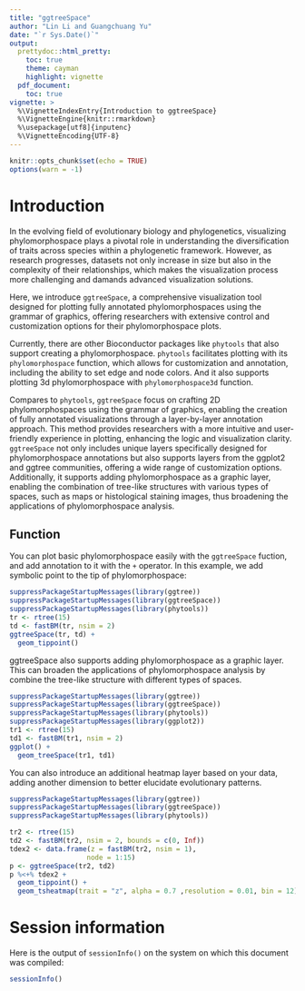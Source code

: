 ```yaml
---
title: "ggtreeSpace"
author: "Lin Li and Guangchuang Yu"
date: "`r Sys.Date()`"
output:
  prettydoc::html_pretty:
    toc: true
    theme: cayman
    highlight: vignette
  pdf_document:
    toc: true
vignette: >
  %\VignetteIndexEntry{Introduction to ggtreeSpace}
  %\VignetteEngine{knitr::rmarkdown}
  %\usepackage[utf8]{inputenc}
  %\VignetteEncoding{UTF-8}
---
```


```r
knitr::opts_chunk$set(echo = TRUE)
options(warn = -1)
```

# Introduction

In the evolving field of evolutionary biology and phylogenetics, visualizing phylomorphospace plays a pivotal role in understanding the diversification of traits across species within a phylogenetic framework. However, as research progresses, datasets not only increase in size but also in the complexity of their relationships, which makes the visualization process more challenging and damands advanced visualization solutions.

Here, we introduce `ggtreeSpace`, a comprehensive visualization tool designed for plotting fully annotated phylomorphospaces using the grammar of graphics, offering researchers with extensive control and customization options for their phylomorphospace plots.

Currently, there are other Bioconductor packages like `phytools` that also support creating a phylomorphospace. `phytools` facilitates plotting with its `phylomorphospace` function, which allows for customization and annotation, including the ability to set edge and node colors. And it also supports plotting 3d phylomorphospace with `phylomorphospace3d` function. 

Compares to `phytools`, `ggtreeSpace` focus on crafting 2D phylomorphospaces using the grammar of graphics, enabling the creation of fully annotated visualizations through a layer-by-layer annotation approach. This method provides researchers with a more intuitive and user-friendly experience in plotting, enhancing the logic and visualization clarity. `ggtreeSpace` not only includes unique layers specifically designed for phylomorphospace annotations but also supports layers from the ggplot2 and ggtree communities, offering a wide range of customization options. Additionally, it supports adding phylomorphospace as a graphic layer, enabling the combination of tree-like structures with various types of spaces, such as maps or histological staining images, thus broadening the applications of phylomorphospace analysis.

## Function

You can plot basic phylomorphospace easily with the `ggtreeSpace` fuction, and add annotation to it with the `+` operator. In this example, we add symbolic point to the tip of phylomorphospace:

```r
suppressPackageStartupMessages(library(ggtree))
suppressPackageStartupMessages(library(ggtreeSpace))
suppressPackageStartupMessages(library(phytools))
tr <- rtree(15)
td <- fastBM(tr, nsim = 2)
ggtreeSpace(tr, td) +
  geom_tippoint()
```

ggtreeSpace also supports adding phylomorphospace as a graphic layer. This can broaden the applications of phylomorphospace analysis by combine the tree-like structure with different types of spaces.

```r
suppressPackageStartupMessages(library(ggtree))
suppressPackageStartupMessages(library(ggtreeSpace))
suppressPackageStartupMessages(library(phytools))
suppressPackageStartupMessages(library(ggplot2))
tr1 <- rtree(15)
td1 <- fastBM(tr1, nsim = 2)
ggplot() +
  geom_treeSpace(tr1, td1)
```


You can also introduce an additional heatmap layer based on your data, adding another dimension to better elucidate evolutionary patterns.

```r
suppressPackageStartupMessages(library(ggtree))
suppressPackageStartupMessages(library(ggtreeSpace))
suppressPackageStartupMessages(library(phytools))

tr2 <- rtree(15)
td2 <- fastBM(tr2, nsim = 2, bounds = c(0, Inf))
tdex2 <- data.frame(z = fastBM(tr2, nsim = 1),
                   node = 1:15)
p <- ggtreeSpace(tr2, td2)
p %<+% tdex2 +
  geom_tippoint() +
  geom_tsheatmap(trait = "z", alpha = 0.7 ,resolution = 0.01, bin = 12)
```


# Session information

Here is the output of `sessionInfo()` on the system on which this document was compiled:

```r
sessionInfo()
```
